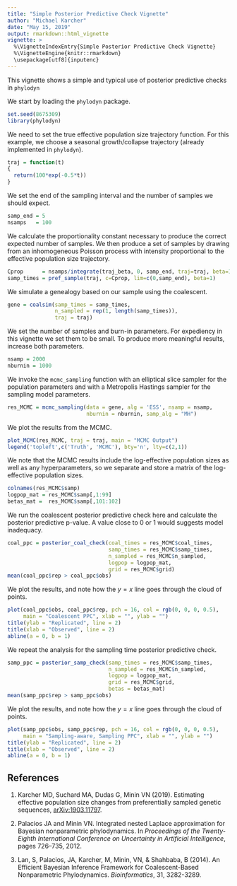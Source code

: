 ```yaml
---
title: "Simple Posterior Predictive Check Vignette"
author: "Michael Karcher"
date: "May 15, 2019"
output: rmarkdown::html_vignette
vignette: >
  %\VignetteIndexEntry{Simple Posterior Predictive Check Vignette}
  %\VignetteEngine{knitr::rmarkdown}
  \usepackage[utf8]{inputenc}
---
```


This vignette shows a simple and typical use of posterior predictive checks in `phylodyn` 

We start by loading the `phylodyn` package.

```r
set.seed(8675309)
library(phylodyn)
```

We need to set the true effective population size trajectory function. For this example, we choose a seasonal growth/collapse trajectory (already implemented in `phylodyn`).

```r
traj = function(t)
{
  return(100*exp(-0.5*t))
}
```

We set the end of the sampling interval and the number of samples we should expect.

```r
samp_end = 5
nsamps   = 100
```

We calculate the proportionality constant necessary to produce the correct expected number of samples. We then produce a set of samples by drawing from an inhomogeneous Poisson process with intensity proportional to the effective population size trajectory.

```r
Cprop      = nsamps/integrate(traj_beta, 0, samp_end, traj=traj, beta=1)$value
samp_times = pref_sample(traj, c=Cprop, lim=c(0,samp_end), beta=1)
```

We simulate a genealogy based on our sample using the coalescent.

```r
gene = coalsim(samp_times = samp_times, 
               n_sampled = rep(1, length(samp_times)),
               traj = traj)
```

We set the number of samples and burn-in parameters. For expediency in this vignette we set them to be small. To produce more meaningful results, increase both parameters.

```r
nsamp = 2000
nburnin = 1000
```

We invoke the `mcmc_sampling` function with an elliptical slice sampler for the population parameters and with a Metropolis Hastings sampler for the sampling model parameters.

```r
res_MCMC = mcmc_sampling(data = gene, alg = 'ESS', nsamp = nsamp,
                         nburnin = nburnin, samp_alg = "MH")
```

We plot the results from the MCMC.

```r
plot_MCMC(res_MCMC, traj = traj, main = "MCMC Output")
legend('topleft',c('Truth', 'MCMC'), bty='n', lty=c(2,1))
```

We note that the MCMC results include the log-effective population sizes as well as any hyperparameters,
so we separate and store a matrix of the log-effective population sizes.

```r
colnames(res_MCMC$samp)
logpop_mat = res_MCMC$samp[,1:99]
betas_mat =  res_MCMC$samp[,101:102]
```

We run the coalescent posterior predictive check here and calculate the posterior predictive p-value.
A value close to 0 or 1 would suggests model inadequacy.

```r
coal_ppc = posterior_coal_check(coal_times = res_MCMC$coal_times, 
                                samp_times = res_MCMC$samp_times,
                                n_sampled = res_MCMC$n_sampled, 
                                logpop = logpop_mat, 
                                grid = res_MCMC$grid)
mean(coal_ppc$rep > coal_ppc$obs)
```

We plot the results, and note how the $y=x$ line goes through the cloud of points.

```r
plot(coal_ppc$obs, coal_ppc$rep, pch = 16, col = rgb(0, 0, 0, 0.5),
     main = "Coalescent PPC", xlab = "", ylab = "")
title(ylab = "Replicated", line = 2)
title(xlab = "Observed", line = 2)
abline(a = 0, b = 1)
```

We repeat the analysis for the sampling time posterior predictive check.

```r
samp_ppc = posterior_samp_check(samp_times = res_MCMC$samp_times,
                                n_sampled = res_MCMC$n_sampled, 
                                logpop = logpop_mat, 
                                grid = res_MCMC$grid,
                                betas = betas_mat)
mean(samp_ppc$rep > samp_ppc$obs)
```

We plot the results, and note how the $y=x$ line goes through the cloud of points.

```r
plot(samp_ppc$obs, samp_ppc$rep, pch = 16, col = rgb(0, 0, 0, 0.5),
     main = "Sampling-aware, Sampling PPC", xlab = "", ylab = "")
title(ylab = "Replicated", line = 2)
title(xlab = "Observed", line = 2)
abline(a = 0, b = 1)
```

## References

1. Karcher MD, Suchard MA, Dudas G, Minin VN (2019). Estimating effective population size changes from preferentially sampled genetic sequences, [arXiv:1903.11797](https://arxiv.org/abs/1903.11797).

2. Palacios JA and Minin VN.
Integrated nested Laplace approximation for Bayesian nonparametric phylodynamics.
In *Proceedings of the Twenty-Eighth International Conference on Uncertainty in Artificial Intelligence*, pages 726–735, 2012.

3. Lan, S, Palacios, JA, Karcher, M, Minin, VN, & Shahbaba, B (2014).
An Efficient Bayesian Inference Framework for Coalescent-Based Nonparametric Phylodynamics.
 *Bioinformatics*, 31, 3282-3289.
